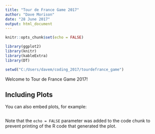 ```yaml
---
title: "Tour de France Game 2017"
author: "Dave Morison"
date: "28 June 2017"
output: html_document
---
```


```r
knitr::opts_chunk$set(echo = FALSE)

library(ggplot2)
library(knitr)
library(kableExtra)
library(DT)

setwd("C:/Users/davem/coding_2017/tourdefrance_game")
```

Welcome to Tour de France Game 2017!

## Including Plots

You can also embed plots, for example:

```r

```

Note that the `echo = FALSE` parameter was added to the code chunk to prevent printing of the R code that generated the plot.

